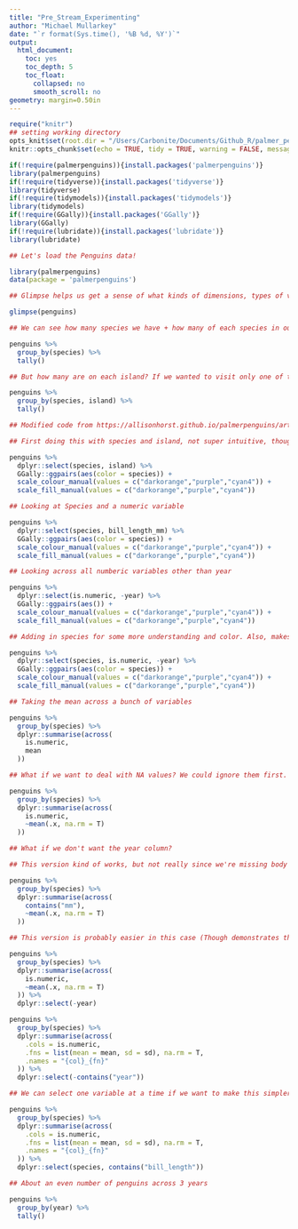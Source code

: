 ```yaml
---
title: "Pre_Stream_Experimenting"
author: "Michael Mullarkey"
date: "`r format(Sys.time(), '%B %d, %Y')`"
output:
  html_document:
    toc: yes
    toc_depth: 5
    toc_float:
      collapsed: no
      smooth_scroll: no
geometry: margin=0.50in
---
```


```r
require("knitr")
## setting working directory
opts_knit$set(root.dir = "/Users/Carbonite/Documents/Github_R/palmer_penguins_example") ## Will need to change across computers
knitr::opts_chunk$set(echo = TRUE, tidy = TRUE, warning = FALSE, message = FALSE, include = FALSE)

```

```r

if(!require(palmerpenguins)){install.packages('palmerpenguins')}
library(palmerpenguins)
if(!require(tidyverse)){install.packages('tidyverse')}
library(tidyverse)
if(!require(tidymodels)){install.packages('tidymodels')}
library(tidymodels)
if(!require(GGally)){install.packages('GGally')}
library(GGally)
if(!require(lubridate)){install.packages('lubridate')}
library(lubridate)

```

```r

## Let's load the Penguins data!

library(palmerpenguins)
data(package = 'palmerpenguins')

## Glimpse helps us get a sense of what kinds of dimensions, types of variables, and responses we have in our data frame

glimpse(penguins)

```

```r

## We can see how many species we have + how many of each species in our dataset

penguins %>% 
  group_by(species) %>% 
  tally()

## But how many are on each island? If we wanted to visit only one of the islands, what would be best for our penguin seeing buck?

penguins %>% 
  group_by(species, island) %>% 
  tally()

```

```r

## Modified code from https://allisonhorst.github.io/palmerpenguins/articles/intro.html

## First doing this with species and island, not super intuitive, though bottom left column is basically what we get with our group_by above

penguins %>%
  dplyr::select(species, island) %>%
  GGally::ggpairs(aes(color = species)) +
  scale_colour_manual(values = c("darkorange","purple","cyan4")) +
  scale_fill_manual(values = c("darkorange","purple","cyan4"))

```


```r
## Looking at Species and a numeric variable

penguins %>%
  dplyr::select(species, bill_length_mm) %>%
  GGally::ggpairs(aes(color = species)) +
  scale_colour_manual(values = c("darkorange","purple","cyan4")) +
  scale_fill_manual(values = c("darkorange","purple","cyan4"))

## Looking across all numberic variables other than year

penguins %>%
  dplyr::select(is.numeric, -year) %>%
  GGally::ggpairs(aes()) +
  scale_colour_manual(values = c("darkorange","purple","cyan4")) +
  scale_fill_manual(values = c("darkorange","purple","cyan4"))

## Adding in species for some more understanding and color. Also, makes more sense to have categorical variable first rather than last or in the middle for aesthetic purposes.

penguins %>%
  dplyr::select(species, is.numeric, -year) %>%
  GGally::ggpairs(aes(color = species)) +
  scale_colour_manual(values = c("darkorange","purple","cyan4")) +
  scale_fill_manual(values = c("darkorange","purple","cyan4"))

```
```r

## Taking the mean across a bunch of variables

penguins %>% 
  group_by(species) %>% 
  dplyr::summarise(across(
    is.numeric,
    mean
  ))

## What if we want to deal with NA values? We could ignore them first. We could also impute data, but probably makes more sense to talk about that in a later stream

penguins %>% 
  group_by(species) %>% 
  dplyr::summarise(across(
    is.numeric,
    ~mean(.x, na.rm = T)
  ))

## What if we don't want the year column?

## This version kind of works, but not really since we're missing body mass now

penguins %>% 
  group_by(species) %>% 
  dplyr::summarise(across(
    contains("mm"),
    ~mean(.x, na.rm = T)
  ))

## This version is probably easier in this case (Though demonstrates that there are a lot of ways to solve any problem in R)

penguins %>% 
  group_by(species) %>% 
  dplyr::summarise(across(
    is.numeric,
    ~mean(.x, na.rm = T)
  )) %>% 
  dplyr::select(-year)

```

```r

penguins %>% 
  group_by(species) %>% 
  dplyr::summarise(across(
    .cols = is.numeric,
    .fns = list(mean = mean, sd = sd), na.rm = T,
    .names = "{col}_{fn}"
  )) %>% 
  dplyr::select(-contains("year"))

## We can select one variable at a time if we want to make this simpler/easier to read

penguins %>% 
  group_by(species) %>% 
  dplyr::summarise(across(
    .cols = is.numeric,
    .fns = list(mean = mean, sd = sd), na.rm = T,
    .names = "{col}_{fn}"
  )) %>% 
  dplyr::select(species, contains("bill_length")) 

```
```r

## About an even number of penguins across 3 years

penguins %>% 
  group_by(year) %>% 
  tally()

```

